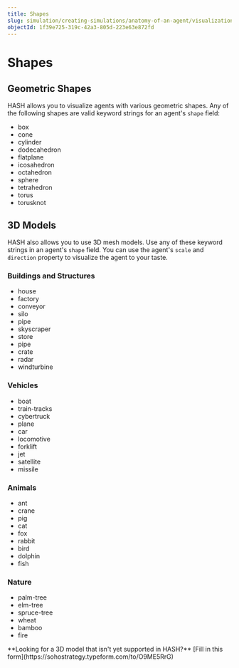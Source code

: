 ```yaml
---
title: Shapes
slug: simulation/creating-simulations/anatomy-of-an-agent/visualization/shapes
objectId: 1f39e725-319c-42a3-805d-223e63e872fd
---
```


# Shapes

## Geometric Shapes

HASH allows you to visualize agents with various geometric shapes. Any of the following shapes are valid keyword strings for an agent's `shape` field:

- box
- cone
- cylinder
- dodecahedron
- flatplane
- icosahedron
- octahedron
- sphere
- tetrahedron
- torus
- torusknot

## 3D Models

HASH also allows you to use 3D mesh models. Use any of these keyword strings in an agent's `shape` field. You can use the agent's `scale` and `direction` property to visualize the agent to your taste.

### Buildings and Structures

- house
- factory
- conveyor
- silo
- pipe
- skyscraper
- store
- pipe
- crate
- radar
- windturbine

### Vehicles

- boat
- train-tracks
- cybertruck
- plane
- car
- locomotive
- forklift
- jet
- satellite
- missile

### Animals

- ant
- crane
- pig
- cat
- fox
- rabbit
- bird
- dolphin
- fish

### Nature

- palm-tree
- elm-tree
- spruce-tree
- wheat
- bamboo
- fire

<Hint style="info">
  **Looking for a 3D model that isn't yet supported in HASH?** [Fill in this
  form](https://sohostrategy.typeform.com/to/O9ME5RrG)
</Hint>
